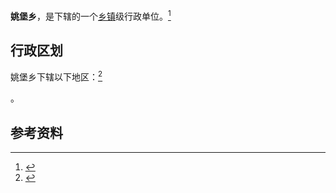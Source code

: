 {{中国乡级行政区|21/01/81/207/000}}

'''姚堡乡'''，是{{PRC admin/fullname|21/01/81/207/000|3}}下辖的一个[[乡镇|乡镇]]级行政单位。<ref>{{PRC admin/ref sgc|{{PRC admin/parent|21/01/81/207/000}}}}</ref>

== 行政区划 ==

姚堡乡下辖以下地区：<ref>{{PRC admin/ref sgc|21/01/81/207/000}}</ref>

{{PRC admin/children|21/01/81/207/000}}。

== 参考资料 ==

{{reflist}}

{{行政区划小作品}}
{{PRC admin/navcat|21/01/81/207/000}}